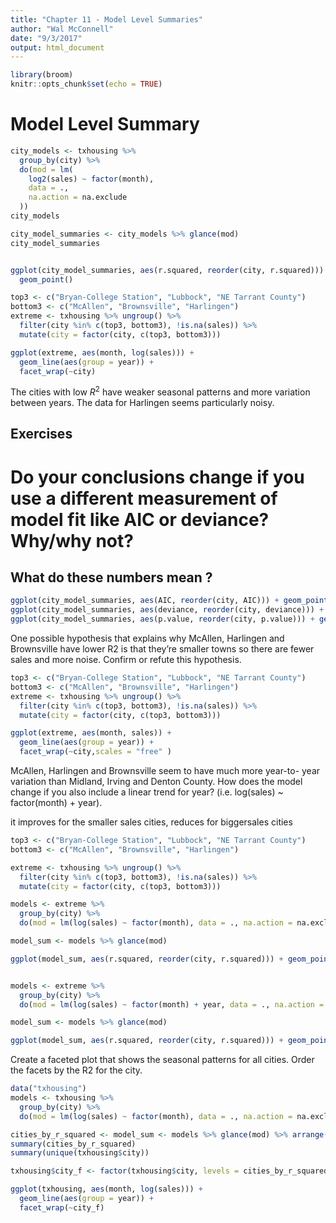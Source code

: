 ```yaml
---
title: "Chapter 11 - Model Level Summaries"
author: "Wal McConnell"
date: "9/3/2017"
output: html_document
---
```


```r
library(broom)
knitr::opts_chunk$set(echo = TRUE)
```

# Model Level Summary


```r
city_models <- txhousing %>% 
  group_by(city) %>%
  do(mod = lm(
    log2(sales) ~ factor(month), 
    data = ., 
    na.action = na.exclude
  ))
city_models

city_model_summaries <- city_models %>% glance(mod)
city_model_summaries


ggplot(city_model_summaries, aes(r.squared, reorder(city, r.squared))) + 
  geom_point()

top3 <- c("Bryan-College Station", "Lubbock", "NE Tarrant County")
bottom3 <- c("McAllen", "Brownsville", "Harlingen")
extreme <- txhousing %>% ungroup() %>%
  filter(city %in% c(top3, bottom3), !is.na(sales)) %>%
  mutate(city = factor(city, c(top3, bottom3)))

ggplot(extreme, aes(month, log(sales))) + 
  geom_line(aes(group = year)) + 
  facet_wrap(~city)

```


The cities with low $R^2$ have weaker seasonal patterns and more variation between years. The data for Harlingen seems particularly noisy.


## Exercises

# Do your conclusions change if you use a different measurement of model fit like AIC or deviance? Why/why not?


## What do these numbers mean ? 

```r
ggplot(city_model_summaries, aes(AIC, reorder(city, AIC))) + geom_point()
ggplot(city_model_summaries, aes(deviance, reorder(city, deviance))) + geom_point()
ggplot(city_model_summaries, aes(p.value, reorder(city, p.value))) + geom_point()
```


One possible hypothesis that explains why McAllen, Harlingen and Brownsville have lower R2 is that they’re smaller towns so there are fewer sales and more noise. Confirm or refute this hypothesis.

```r
top3 <- c("Bryan-College Station", "Lubbock", "NE Tarrant County")
bottom3 <- c("McAllen", "Brownsville", "Harlingen")
extreme <- txhousing %>% ungroup() %>%
  filter(city %in% c(top3, bottom3), !is.na(sales)) %>%
  mutate(city = factor(city, c(top3, bottom3)))

ggplot(extreme, aes(month, sales)) + 
  geom_line(aes(group = year)) + 
  facet_wrap(~city,scales = "free" )

```

McAllen, Harlingen and Brownsville seem to have much more year-to- year variation than Midland, Irving and Denton County. How does the model change if you also include a linear trend for year? (i.e. log(sales) ~ factor(month) + year).

it improves for the smaller sales cities, reduces for biggersales cities


```r
top3 <- c("Bryan-College Station", "Lubbock", "NE Tarrant County")
bottom3 <- c("McAllen", "Brownsville", "Harlingen")

extreme <- txhousing %>% ungroup() %>%
  filter(city %in% c(top3, bottom3), !is.na(sales)) %>%
  mutate(city = factor(city, c(top3, bottom3)))

models <- extreme %>%
  group_by(city) %>%
  do(mod = lm(log(sales) ~ factor(month), data = ., na.action = na.exclude)) 

model_sum <- models %>% glance(mod)

ggplot(model_sum, aes(r.squared, reorder(city, r.squared))) + geom_point()


models <- extreme %>%
  group_by(city) %>%
  do(mod = lm(log(sales) ~ factor(month) + year, data = ., na.action = na.exclude)) 

model_sum <- models %>% glance(mod)

ggplot(model_sum, aes(r.squared, reorder(city, r.squared))) + geom_point()


```

 Create a faceted plot that shows the seasonal patterns for all cities. Order the facets by the R2 for the city.
 
```r
data("txhousing")
models <- txhousing %>%
  group_by(city) %>%
  do(mod = lm(log(sales) ~ factor(month), data = ., na.action = na.exclude)) 

cities_by_r_squared <- model_sum <- models %>% glance(mod) %>% arrange(r.squared) %>% select(city)
summary(cities_by_r_squared)
summary(unique(txhousing$city))

txhousing$city_f <- factor(txhousing$city, levels = cities_by_r_squared$city)

ggplot(txhousing, aes(month, log(sales))) + 
  geom_line(aes(group = year)) + 
  facet_wrap(~city_f)
```